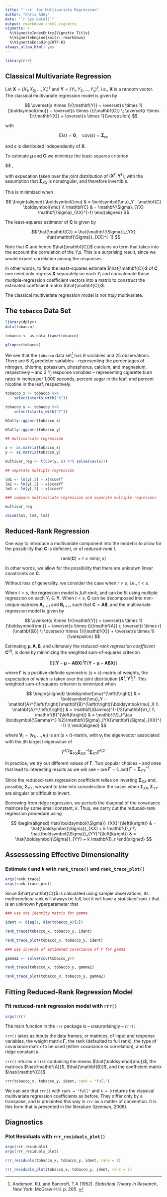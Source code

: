 ```yaml
---
title: "`rrr` for Multivariate Regression"
author: "Chris Addy"
date: "`r Sys.Date()`"
output: rmarkdown::html_vignette
vignette: >
  %\VignetteIndexEntry{Vignette Title}
  %\VignetteEngine{knitr::rmarkdown}
  %\VignetteEncoding{UTF-8}
always_allow_html: yes
---
```


```r
library(rrr)
```

## Classical Multivariate Regression 

Let $\mathbf{X} = \left(X_1, X_2, \dots, X_r\right)^\tau$ and $\mathbf{Y} = \left(Y_1, Y_2, \dots, Y_s\right)^\tau$, i.e., $\mathbf{X}$ is a random vector. The classical multivariate regression model is given by

$$
\overset{s \times 1}{\mathbf{Y}} = \overset{s \times 1}{\boldsymbol{\mu}} + \overset{s \times r}{\mathbf{C}} \; \overset{r \times 1}{\mathbf{X}} + \overset{s \times 1}{\varepsilon}
$$

with

$$
\mathrm{E}\left(\varepsilon\right) = \mathbf{0}, \quad \mathrm{cov}\left(\varepsilon\right) = \mathbf{\Sigma}_{\varepsilon \varepsilon}
$$

and $\varepsilon$ is distributed independently of $\mathbf{X}.$

To estimate $\boldsymbol{\mu}$ and $\mathbf{C}$ we minimize the least-squares criterion

$$
\mathrm{E}\left[\left(\mathbf{Y} - \boldsymbol{\mu} - \mathbf{C} \mathbf{X}\right)\left(\mathbf{Y} - \boldsymbol{\mu} - \mathbf{C}\mathbf{X}\right)^\tau\right], 

with expecation taken over the joint distribution of $\left(\mathbf{X}^\tau, \mathbf{Y}^\tau\right)$, with the assumption that $\mathbf{\Sigma}_{XX}$ is nonsingular, and therefore invertible.

This is minimized when

$$
\begin{aligned}
	\boldsymbol{\mu} & = \boldsymbol{\mu}_Y - \mathbf{C} \boldsymbol{\mu} \\
	\mathbf{C} & = \mathbf{\Sigma}_{YX} \mathbf{\Sigma}_{XX}^{-1}
\end{aligned}
$$

The least-squares estimator of $\mathbf{C}$ is given by

$$
\hat{\mathbf{C}} = \hat{\mathbf{\Sigma}}_{YX} \hat{\mathbf{\Sigma}}_{XX}^{-1}
$$

Note that $\mathbf{C}$ and hence $\hat{\mathbf{C}}$ contains no term that takes into the account the correlation of the $Y_i$s. This is a surprising result, since we would expect correlation among the responses.

In other words, to find the least-squares estimate $\hat{\mathbf{C}}$ of $\mathbf{C}$, one need only regress $\mathbf{X}$ separately on each $Y_i$ and concatenate those multiple-regression coefficient vectors into a matrix to construct the estimated coefficient matrix $\hat{\mathbf{C}}$.

The classical multivariate regression model is not *truly* multivariate.


## The `tobacco` Data Set

```r
library(dplyr)
data(tobacco)

tobacco <- as_data_frame(tobacco)

glimpse(tobacco)
```

We see that the `tobacco` data set^[Anderson, R.L and Bancroft, T.A (1952). *Statistical Theory in Research*, New York: McGraw-Hill. p. 205. ] has 9 variables and 25 observations. There are 6 $X_i$ predictor variables -- representing the percentages of nitrogen, chlorine, potassium, phosphorus, calcium, and magnesium, respectively -- and 3 $Y_j$ response variables -- representing cigarette burn rates in inches per 1,000 seconds, percent sugar in the leaf, and percent nicotine in the leaf, respectively.

```r
tobacco_x <- tobacco %>%
	select(starts_with("X"))

tobacco_y <- tobacco %>% 
	select(starts_with("Y"))
```

```r
GGally::ggcorr(tobacco_x)
```

```r
GGally::ggcorr(tobacco_y)
```

```r
## multivariate regression

x <- as.matrix(tobacco_x)
y <- as.matrix(tobacco_y)

multivar_reg <- t(cov(y, x) %*% solve(cov(x)))

## separate multiple regression

lm1 <- lm(y[,1] ~ x)$coeff
lm2 <- lm(y[,2] ~ x)$coeff
lm3 <- lm(y[,3] ~ x)$coeff

### compare multivariate regression and separate multiple regresions

multivar_reg

cbind(lm1, lm2, lm3)
```

## Reduced-Rank Regression

One way to introduce a multivariate component into the model is to allow for the possibility that $\mathbf{C}$ is deficient, or of *reduced-rank* $t$.

$$
\mathrm{rank}\left(\mathbf{C}\right) = t \leq \mathrm{min}\left(r, s\right)
$$

In other words, we allow for the possibility that there are unknown linear constraints on $\mathbf{C}$.

Without loss of generality, we consider the case when $r > s$, i.e., $t < s$. 

When $t = s$, the regression model is *full-rank*, and can be fit using multiple regression on each $Y_i \in \mathbf{Y}.$ When $t < s$, $\mathbf{C}$ can be decomposed into non-unique matrices $\mathbf{A}_{s \times t}$ and $\mathbf{B}_{t \times r}$, such that $\mathbf{C} = \mathbf{AB},$ and the multivariate regression model is given by

$$
\overset{s \times 1}{\mathbf{Y}} = \overset{s \times 1}{\boldsymbol{\mu}} + \overset{s \times t}{\mathbf{A}} \; \overset{t \times r}{\mathbf{B}} \; \overset{r \times 1}{\mathbf{X}} + \overset{s \times 1}{\varepsilon}
$$ 

Estimating $\boldsymbol{\mu}, \mathbf{A}, \mathbf{B}$, and ultimately the *reduced-rank regression coefficient* $\mathbf{C}^{\left(t\right)}$, is done by minimizing the weighted sum-of-squares criterion

$$
\mathrm{E}\left[\left(\mathbf{Y} - \boldsymbol{\mu} - \mathbf{ABX}\right)^\tau \mathbf{\Gamma}\left(\mathbf{Y} - \boldsymbol{\mu} - \mathbf{ABX}\right)\right]
$$

where $\boldsymbol{\Gamma}$ is a positive-definite symmetric $\left(s \times s\right)$-matrix of weights, the expectation of which is taken over the joint distribution $\left(\mathbf{X}^\tau, \mathbf{Y}^\tau\right)^\tau$. This weighted sum-of-squares criterion is minimized when

$$
\begin{aligned}
\boldsymbol{\mu}^{\left(t\right)} & = \boldsymbol{\mu}_Y - \mathbf{A}^{\left(t\right)}\mathbf{B}^{\left(t\right)}\boldsymbol{\mu}_X \\
        \mathbf{A}^{\left(t\right)} & = \mathbf{\Gamma}^{-1/2}\mathbf{V}_t \\
        \mathbf{B}^{\left(t\right)} & = \mathbf{V}_t^\tau \boldsymbol{\Gamma}^{-1/2}\mathbf{\Sigma}_{YX}\mathbf{\Sigma}_{XX}^{-1} \\
\end{aligned}
$$

where $\mathbf{V}_t = \left(\mathbf{v}_1, \dots, \mathbf{v}_t\right)$ is an $\left(s \times t\right)$-matrix, with $\mathbf{v}_j$ the eigenvector associated with the $j$th largest eigenvalue of

$$
\mathbf{\Gamma}^{1/2}\mathbf{\Sigma}_{YX} \mathbf{\Sigma}_{XX}^{-1} \mathbf{\Sigma}_{XY} \mathbf{\Gamma}^{1/2}
$$

In practice, we try out different values of $\mathbf{\Gamma}$. Two popular choices -- and ones that lead to interesting results as we will see -- are $\mathbf{\Gamma} = \mathbf{I}_r$ and $\mathbf{\Gamma} = \boldsymbol{\Sigma}_{YY}^{-1}$.

Since the reduced-rank regression coefficient relies on inverting $\boldsymbol{\Sigma}_{XX}$ and, possibly, $\boldsymbol{\Sigma}_{YY}$, we want to take into consideration the cases when $\boldsymbol{\Sigma}_{XX}, \boldsymbol{\Sigma}_{YY}$ are singular or difficult to invert.

Borrowing from ridge regression, we perturb the diagonal of the covariance matrices by some small constant, $k$. Thus, we carry out the reduced-rank regression procedure using

$$
\begin{aligned}
\hat{\boldsymbol{\Sigma}}_{XX}^{\left(k\right)} & = \hat{\boldsymbol{\Sigma}}_{XX} + k \mathbf{I}_r \\
\hat{\boldsymbol{\Sigma}}_{YY}^{\left(k\right)} & = \hat{\boldsymbol{\Sigma}}_{YY} + k \mathbf{I}_r
\end{aligned}
$$

## Assessessing Effective Dimensionality 

### Estimate $t$ and $k$ with `rank_trace()` and `rank_trace_plot()`

```r
args(rank_trace)
args(rank_trace_plot)
```

Since $\hat{\mathbf{C}}$ is calculated using sample observations, its *mathematical* rank will always be full, but it will have a *statistical* rank $t$ that is an unknown hyperparameter that 

```r
### use the identity matrix for gamma

ident <- diag(1, dim(tobacco_y)[2])

rank_trace(tobacco_x, tobacco_y, ident) 

rank_trace_plot(tobacco_x, tobacco_y, ident)
```

```r
### use inverse of estimated covariance of Y for gamma

gamma2 <- solve(cov(tobacco_y))

rank_trace(tobacco_x, tobacco_y, gamma2)

rank_trace_plot(tobacco_x, tobacco_y, gamma2)
```

## Fitting Reduced-Rank Regression Model

### Fit reduced-rank regression model with `rrr()`

```r
args(rrr)
```

The main function in the `rrr` package is -- unsurprisingly -- `rrr()` 

`rrr()` takes as inputs the data frames, or matrices,  of input and response variables, the weight matrix $\mathbf{\Gamma}$, the rank (defaulted to full rank), the type of covariance matrix to be used (either covariance or correlation), and the ridge constant $k$.

`rrr()` returns a `list` containing the means $\hat{\boldsymbol{\mu}}$, the matrices $\hat{\mathbf{A}}$, $\hat{\mathbf{B}}$, and the coefficient matrix $\hat{\mathbf{C}}$

```r
rrr(tobacco_x, tobacco_y, ident, rank = "full") 
```

We can see that `rrr()` with `rank = "full"` and `k = 0` returns the classical multivariate regression coefficients as before. They differ only by a transpose, and is presented this way in `rrr` as a matter of convention. It is this form that is presented in the literature (Izenman, 2008).

## Diagnostics

### Plot Residuals with `rrr_residuals_plot()`

```r
args(rrr_residuals)
args(rrr_residuals_plot)
```

```r
rrr_residuals(tobacco_x, tobacco_y, ident, rank = 1)
```

```r
rrr_residuals_plot(tobacco_x, tobacco_y, ident, rank = 1)
```